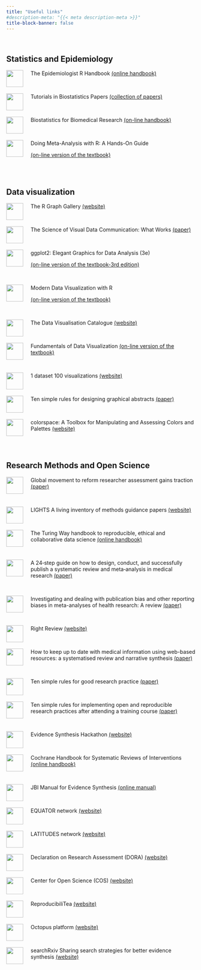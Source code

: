 ```yaml
---
title: "Useful links"
#description-meta: "{{< meta description-meta >}}"
title-block-banner: false
---
```



<br>


## Statistics and Epidemiology

![](img/epi2.png){style="float: left; margin-right: 20px;" fig-align="left" width="45"}The Epidemiologist R Handbook [(online handbook)](https://epirhandbook.com/en/index.html)

<br>

![](img/stats_in_med_journal.png){style="float: left; margin-right: 20px;" fig-align="left" width="45"}Tutorials in Biostatistics Papers [(collection of papers)](https://onlinelibrary.wiley.com/page/journal/10970258/homepage/tutorials.htm)

<br>


![](img/bbr.png){style="float: left; margin-right: 20px;" fig-align="left" width="45"}Biostatistics for Biomedical Research [(on-line handbook)](https://hbiostat.org/bbr/)


<br>

![](img/MA.png){style="float: left; margin-right: 20px;" fig-align="left" width="45"} Doing Meta-Analysis with R: A Hands-On Guide 

[(on-line version of the textbook)](https://bookdown.org/MathiasHarrer/Doing_Meta_Analysis_in_R/)




<br>
<br>

## Data visualization


![](img/r_gallery.png){style="float: left; margin-right: 20px;" fig-align="left" width="45"}The R Graph Gallery [ (website)](https://r-graph-gallery.com/index.html)


<br>


![](img/pspi.jpg){style="float: left; margin-right: 20px;" fig-align="left" width="45"}The Science of Visual Data Communication: What Works [(paper)](https://doi.org/10.1177/15291006211051956)



<br>

![](img/cover_ggplot2.jpg){style="float: left; margin-right: 20px;" fig-align="left" width="45"} ggplot2: Elegant Graphics for Data Analysis (3e)

[(on-line version of the textbook-3rd edition)](https://ggplot2-book.org/)



<br>

![](img/cabacoff_cover.png){style="float: left; margin-right: 20px;" fig-align="left" width="45"} Modern Data Visualization with R

[(on-line version of the textbook)](https://rkabacoff.github.io/datavis/)


<br>


![](img/catalogue.png){style="float: left; margin-right: 20px;" fig-align="left" width="45"} The Data Visualisation Catalogue [(website)](https://datavizcatalogue.com/index.html)


<br>

![](img/fdv.png){style="float: left; margin-right: 20px;" fig-align="left" width="45"} Fundamentals of Data Visualization [(on-line version of the textbook)](https://clauswilke.com/dataviz/)


<br>

![](img/vis100.png){style="float: left; margin-right: 20px;" fig-align="left" width="45"}1 dataset 100 visualizations [ (website)](https://100.datavizproject.com/)

<br>

![](img/ten_rules.png){style="float: left; margin-right: 20px;" fig-align="left" width="45"}Ten simple rules for designing graphical
abstracts [(paper)](https://doi.org/10.1371/journal.pcbi.1011789)



<br>

![](img/colorspace.png){style="float: left; margin-right: 20px;" fig-align="left" width="45"}colorspace: A Toolbox for Manipulating and Assessing Colors and Palettes [ (website)](https://colorspace.r-forge.r-project.org/index.html)





<br>
<br>

## Research Methods and Open Science

![](img/physics_today.png){style="float: left; margin-right: 20px;" fig-align="left" width="45"}Global movement to reform researcher assessment gains traction [(paper)](https://doi.org/10.1063/PT.3.5323)

<br>

![](img/lights.png){style="float: left; margin-right: 20px;" fig-align="left" width="45"}LIGHTS A living inventory of methods guidance papers [(website)](https://lights.science/)

<br>

![](img/turing.png){style="float: left; margin-right: 20px;" fig-align="left" width="45"}The Turing Way handbook to reproducible, ethical and collaborative data science [(online handbook)](https://book.the-turing-way.org/)

<br>

![](img/epi.png){style="float: left; margin-right: 20px;" fig-align="left" width="45"}A 24‑step guide on how to design, conduct, and successfully publish a systematic review and meta‑analysis in medical research [(paper)](https://doi.org/10.1007/s10654-019-00576-5)

<br>

![](img/rsm.png){style="float: left; margin-right: 20px;" fig-align="left" width="45"}Investigating and dealing with publication bias and other reporting biases in meta-analyses of health research: A review [(paper)](https://doi.org/10.1002/jrsm.1468)

<br>

![](img/right_review.png){style="float: left; margin-right: 20px;" fig-align="left" width="45"}Right Review [(website)](https://rightreview.knowledgetranslation.net/)

<br>

![](img/hilj.png){style="float: left; margin-right: 20px;" fig-align="left" width="45"}How to keep up to date with medical information using web-based resources: a systematised review and narrative synthesis [(paper)](https://doi.org/10.1111/hir.12318)

<br>

![](img/ten_rules.png){style="float: left; margin-right: 20px;" fig-align="left" width="45"}Ten simple rules for good research practice [(paper)](https://doi.org/10.1371/journal.pcbi.1010139)

<br>

![](img/ten_rules.png){style="float: left; margin-right: 20px;" fig-align="left" width="45"}Ten simple rules for implementing open and reproducible research practices after attending a training course [(paper)](https://doi.org/10.1371/journal.pcbi.1010750)

<br>

![](img/esh.png){style="float: left; margin-right: 20px;" fig-align="left" width="45"}Evidence Synthesis Hackathon [(website)](https://www.eshackathon.org/)

<br>

![](img/cochrane.png){style="float: left; margin-right: 20px;" fig-align="left" width="45"}Cochrane Handbook for Systematic Reviews of Interventions [(online handbook)](https://training.cochrane.org/handbook)

<br>

![](img/jbi.png){style="float: left; margin-right: 20px;" fig-align="left" width="45"}JBI Manual for Evidence Synthesis [(online manual)](https://jbi-global-wiki.refined.site/space/MANUAL)

<br>

![](img/equator.png){style="float: left; margin-right: 20px;" fig-align="left" width="45"}EQUATOR network [(website)](https://www.equator-network.org/)
 
<br>

![](img/latitudes.png){style="float: left; margin-right: 20px;" fig-align="left" width="45"}LATITUDES network [(website)](https://www.latitudes-network.org/)
 
 
<br> 

![](img/dora.png){style="float: left; margin-right: 20px;" fig-align="left" width="45"} Declaration on Research Assessment (DORA) [(website)](https://sfdora.org/)

<br> 

![](img/cos.png){style="float: left; margin-right: 20px;" fig-align="left" width="45"} Center for Open Science (COS) [(website)](https://www.cos.io/)

<br>

![](img/reproducibilitea.png){style="float: left; margin-right: 20px;" fig-align="left" width="45"}ReproducibiliTea [(website)](https://reproducibilitea.org/)

<br>

![](img/octopus.png){style="float: left; margin-right: 20px;" fig-align="left" width="45"}Octopus platform [(website)](https://www.octopus.ac/)


<br>

![](img/searchRxiv.png){style="float: left; margin-right: 20px;" fig-align="left" width="45"}searchRxiv Sharing search strategies for better evidence synthesis [(website)](https://www.cabidigitallibrary.org/journal/searchrxiv)


